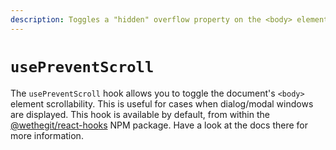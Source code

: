 ```yaml
---
description: Toggles a "hidden" overflow property on the <body> element's style attribute.
---
```


# `usePreventScroll`

The `usePreventScroll` hook allows you to toggle the document's `<body>` element scrollability. This is useful for cases when dialog/modal windows are displayed. This hook is available by default, from within the [@wethegit/react-hooks](https://www.npmjs.com/package/@wethegit/react-hooks) NPM package. Have a look at the docs there for more information.
